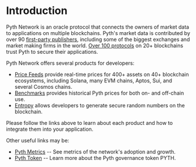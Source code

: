 # Introduction

Pyth Network is an oracle protocol that connects the owners of market data to applications on multiple blockchains.
Pyth's market data is contributed by over 90 [first-party publishers](https://pyth.network/publishers/), including some of the biggest exchanges and market making firms in the world.
[Over 100 protocols](https://defillama.com/oracles/Pyth) on 20+ blockchains trust Pyth to secure their applications.

Pyth Network offers several products for developers:

- [Price Feeds](../price-feeds) provide real-time prices for 400+ assets on 40+ blockchain ecosystems, including Solana, many EVM chains,
  Aptos, Sui, and several Cosmos chains.
- [Benchmarks](../benchmarks) provides historical Pyth prices for both on- and off-chain use.
- [Entropy](../entropy) allows developers to generate secure random numbers on the blockchain.

Please follow the links above to learn about each product and how to integrate them into your application.

Other useful links may be:

- [Pyth Metrics](home/metrics) -- See metrics of the network's adoption and growth.
- [Pyth Token](home/pyth-token) -- Learn more about the Pyth governance token PYTH.
